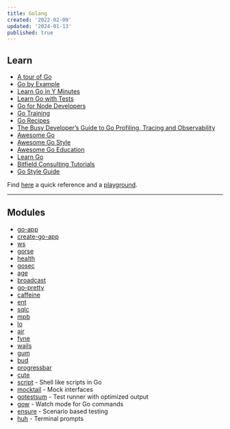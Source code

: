 ```yaml
---
title: Golang
created: '2022-02-09'
updated: '2024-01-13'
published: true
---
```


## Learn

-   [A tour of Go](https://tour.golang.org/)
-   [Go by Example](https://gobyexample.com/)
-   [Learn Go in Y Minutes](https://learnxinyminutes.com/docs/go/)
-   [Learn Go with Tests](https://quii.gitbook.io/learn-go-with-tests/)
-   [Go for Node Developers](https://github.com/miguelmota/golang-for-nodejs-developers)
-   [Go Training](https://github.com/ardanlabs/gotraining/tree/master/reading)
-   [Go Recipes](https://github.com/nikolaydubina/go-recipes)
-   [The Busy Developer’s Guide to Go Profiling, Tracing and Observability](https://github.com/DataDog/go-profiler-notes/blob/main/guide/README.md)
-   [Awesome Go](https://github.com/avelino/awesome-go)
-   [Awesome Go Style](https://github.com/dgryski/awesome-go-style)
-   [Awesome Go Education](https://mehdihadeli.github.io/awesome-go-education/)
-   [Learn Go](https://github.com/inancgumus/learngo)
-   [Bitfield Consulting Tutorials](https://bitfieldconsulting.com/golang)
-   [Go Style Guide](https://google.github.io/styleguide/go/guide)

Find [here](https://encore.dev/guide/go.mod) a quick reference and a [playground](https://goplay.tools/).

---

## Modules

-   [go-app](https://github.com/maxence-charriere/go-app)
-   [create-go-app](https://github.com/create-go-app/cli)
-   [ws](https://github.com/gobwas/ws)
-   [gorse](https://github.com/zhenghaoz/gorse)
-   [health](https://github.com/alexliesenfeld/health)
-   [gosec](https://github.com/securego/gosec)
-   [age](https://github.com/FiloSottile/age)
-   [broadcast](https://github.com/teivah/broadcast)
-   [go-pretty](https://github.com/jedib0t/go-pretty)
-   [caffeine](https://github.com/rehacktive/caffeine)
-   [ent](https://github.com/ent/ent)
-   [sqlc](https://github.com/kyleconroy/sqlc)
-   [mpb](https://github.com/vbauerster/mpb)
-   [lo](https://github.com/samber/lo)
-   [air](https://github.com/cosmtrek/air)
-   [fyne](https://github.com/fyne-io/fyne)
-   [wails](https://github.com/wailsapp/wails)
-   [gum](https://github.com/charmbracelet/gum)
-   [bud](https://github.com/livebud/bud)
-   [progressbar](https://github.com/schollz/progressbar)
-   [cute](https://github.com/zakaria-chahboun/cute)
-   [script](https://github.com/bitfield/script) - Shell like scripts in Go
-   [mocktail](https://github.com/traefik/mocktail) - Mock interfaces
-   [gotestsum](https://github.com/gotestyourself/gotestsum) - Test runner with optimized output
-   [gow](https://github.com/mitranim/gow) - Watch mode for Go commands
-   [ensure](https://github.com/iamkoch/ensure) - Scenario based testing
-   [huh](https://github.com/charmbracelet/huh) - Terminal prompts

